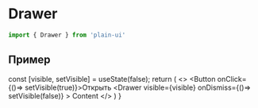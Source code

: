 
# Drawer

```js
import { Drawer } from 'plain-ui'
```

## Пример
  const [visible, setVisible] = useState(false);
  return (
    <>
      <Button onClick={()=> setVisible(true)}>Открыть</Button>
      <Drawer
        visible={visible}
        onDismiss={()=> setVisible(false)}
      >
        Content
      </Drawer>
    </>
  )
}

<Example />
